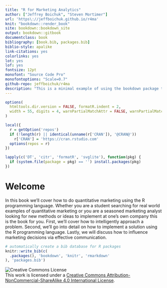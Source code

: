 ```yaml
--- 
title: "R for Marketing Analytics"
author: ["Jeffrey Boichuk", "Steven Mortimer"]
url: 'https\://jeffboichuk.github.io/r4ma'
knit: "bookdown::render_book"
site: bookdown::bookdown_site
output: bookdown::gitbook
documentclass: book
bibliography: [book.bib, packages.bib]
biblio-style: apalike
link-citations: yes
colorlinks: yes
lot: yes
lof: yes
fontsize: 12pt
monofont: "Source Code Pro"
monofontoptions: "Scale=0.7"
github-repo: jeffboichuk/r4ma
description: "This is a minimal example of using the bookdown package to write a book. The output format for this example is bookdown::gitbook."
---
```


```r
options(
  htmltools.dir.version = FALSE, formatR.indent = 2,
  width = 55, digits = 4, warnPartialMatchAttr = FALSE, warnPartialMatchDollar = FALSE
)

local({
  r = getOption('repos')
  if (!length(r) || identical(unname(r['CRAN']), '@CRAN@'))
    r['CRAN'] = 'https://cran.rstudio.com' 
  options(repos = r)
})

lapply(c('DT', 'citr', 'formatR', 'svglite'), function(pkg) {
  if (system.file(package = pkg) == '') install.packages(pkg)
})
```

# Welcome {-}

In this book we'll cover how to do quantitative marketing using the R programming language. 
Whether you are a student searching for real world examples of quantitative marketing or 
you are a seasoned marketing analyst looking for new methods or ideas to implement at 
one's own company this is the book for you. First, we'll cover how to intelligently 
approach a problem. Second, we'll go into detail on how to implement a solution using 
the R programming language. Lastly, we will discuss how to influence marketing decisions 
via effective communication.

```r
# automatically create a bib database for R packages
knitr::write_bib(c(
  .packages(), 'bookdown', 'knitr', 'rmarkdown'
), 'packages.bib')
```

![Creative Commons License](images/by-nc-sa.png)  
This work is licensed under a [Creative Commons Attribution-NonCommercial-ShareAlike 4.0 International License](http://creativecommons.org/licenses/by-nc-sa/4.0/). 
